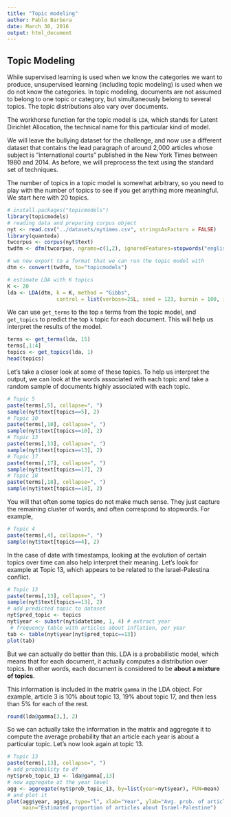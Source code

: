 ```yaml
---
title: "Topic modeling"
author: Pablo Barbera
date: March 30, 2016
output: html_document
---
```


## Topic Modeling

While supervised learning is used when we know the categories we want to produce, unsupervised learning (including topic modeling) is used when we do not know the categories. In topic modeling, documents are not assumed to belong to one topic or category, but simultaneously belong to several topics. The topic distributions also vary over documents. 

The workhorse function for the topic model is `LDA`, which stands for Latent Dirichlet Allocation, the technical name for this particular kind of model. 

We will leave the bullying dataset for the challenge, and now use a different dataset that contains the lead paragraph of around 2,000 articles whose subject is "international courts" published in the New York Times between 1980 and 2014. As before, we will preprocess the text using the standard set of techniques.

The number of topics in a topic model is somewhat arbitrary, so you need to play with the number of topics to see if you get anything more meaningful. We start here with 20 topics.

```r
# install.packages("topicmodels")
library(topicmodels)
# reading data and preparing corpus object
nyt <- read.csv("../datasets/nytimes.csv", stringsAsFactors = FALSE)
library(quanteda)
twcorpus <- corpus(nyt$text)
twdfm <- dfm(twcorpus, ngrams=c(1,2), ignoredFeatures=stopwords("english"))

# we now export to a format that we can run the topic model with
dtm <- convert(twdfm, to="topicmodels")

# estimate LDA with K topics
K <- 20
lda <- LDA(dtm, k = K, method = "Gibbs", 
                control = list(verbose=25L, seed = 123, burnin = 100, iter = 500))
```

We can use `get_terms` to the top `n` terms from the topic model, and `get_topics` to predict the top `k` topic for each document. This will help us interpret the results of the model.

```r
terms <- get_terms(lda, 15)
terms[,1:4]
topics <- get_topics(lda, 1)
head(topics)
```

Let's take a closer look at some of these topics. To help us interpret the output, we can look at the words associated with each topic and take a random sample of documents highly associated with each topic.

```r
# Topic 5
paste(terms[,5], collapse=", ")
sample(nyt$text[topics==5], 2)
# Topic 10
paste(terms[,10], collapse=", ")
sample(nyt$text[topics==10], 2)
# Topic 13
paste(terms[,13], collapse=", ")
sample(nyt$text[topics==13], 2)
# Topic 17
paste(terms[,17], collapse=", ")
sample(nyt$text[topics==17], 2)
# Topic 18
paste(terms[,18], collapse=", ")
sample(nyt$text[topics==18], 2)
```

You will that often some topics do not make much sense. They just capture the remaining cluster of words, and often correspond to stopwords. For example, 
```r
# Topic 4
paste(terms[,4], collapse=", ")
sample(nyt$text[topics==4], 2)
```

In the case of date with timestamps, looking at the evolution of certain topics over time can also help interpret their meaning. Let's look for example at Topic 13, which appears to be related to the Israel-Palestina conflict.

```r
# Topic 13
paste(terms[,13], collapse=", ")
sample(nyt$text[topics==13], 2)
# add predicted topic to dataset
nyt$pred_topic <- topics
nyt$year <- substr(nyt$datetime, 1, 4) # extract year
 # frequency table with articles about inflation, per year
tab <- table(nyt$year[nyt$pred_topic==13])
plot(tab)
```

But we can actually do better than this. LDA is a probabilistic model, which means that for each document, it actually computes a distribution over topics. In other words, each document is considered to be __about a mixture of topics__. 

This information is included in the matrix `gamma` in the LDA object. For example, article 3 is 10% about topic 13, 19% about topic 17, and then less than 5% for each of the rest.

```r
round(lda@gamma[3,], 2)
```

So we can actually take the information in the matrix and aggregate it to compute the average probability that an article each year is about a particular topic. Let's now look again at topic 13.

```r
# Topic 13
paste(terms[,13], collapse=", ")
# add probability to df
nyt$prob_topic_13 <- lda@gamma[,13]
# now aggregate at the year level
agg <- aggregate(nyt$prob_topic_13, by=list(year=nyt$year), FUN=mean)
# and plot it
plot(agg$year, agg$x, type="l", xlab="Year", ylab="Avg. prob. of article about topic 8",
     main="Estimated proportion of articles about Israel-Palestine")

```

